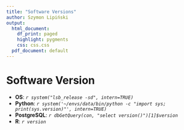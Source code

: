 ```yaml
---
title: "Software Versions"
author: Szymon Lipiński
output:
  html_document:
    df_print: paged
    highlight: pygments
    css: css.css
  pdf_document: default
---
```

# Software Version

* **OS**: *`r system("lsb_release -sd", intern=TRUE)`*
* **Python**: *`r system('~/envs/data/bin/python -c "import sys; print(sys.version)"', intern=TRUE)`*
* **PostgreSQL**: *`r dbGetQuery(con, "select version()")[1]$version`*
* **R**: *`r version`*
